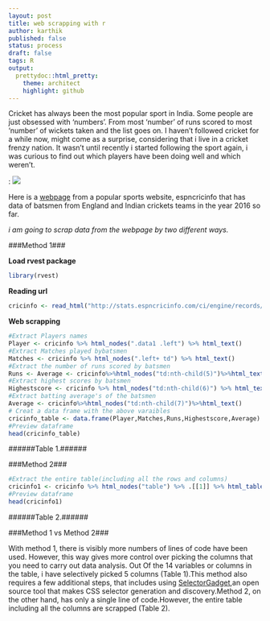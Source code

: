 ```yaml
---
layout: post
title: web scrapping with r
author: karthik
published: false
status: process
draft: false
tags: R 
output:
  prettydoc::html_pretty:
    theme: architect
    highlight: github
---
```



Cricket has always been the most popular sport in India. Some people are just obsessed with 'numbers'. From most 'number' of runs scored to most 'number' of wickets taken and the list goes on. I haven't followed cricket for a while now, might come as a surprise, considering that i live in a cricket frenzy nation. It wasn't until recently i started following the sport again, i was curious to find out which players have been doing well and which weren't. 


: ![](http://www.espncricinfo.com/db/PICTURES/CMS/246000/246097.jpg)

Here is a [webpage](http://stats.espncricinfo.com/ci/engine/records/averages/batting.html?class=1;id=2016;type=year) from a popular sports website, espncricinfo that has data of batsmen from England and Indian crickets teams in the year 2016 so far.

*i am going to scrap data from the webpage by two different ways.*


###Method 1###

__Load rvest package__
```r

library(rvest)
```

__Reading url__
```r
cricinfo <- read_html("http://stats.espncricinfo.com/ci/engine/records/averages/batting.html?class=1;id=2016;type=year")

```

__Web scrapping__
```r
#Extract Players names
Player <- cricinfo %>% html_nodes(".data1 .left") %>% html_text()
#Extract Matches played bybatsmen
Matches <- cricinfo %>% html_nodes(".left+ td") %>% html_text()
#Extract the number of runs scored by batsmen
Runs <- Average <- cricinfo%>%html_nodes("td:nth-child(5)")%>%html_text()
#Extract highest scores by batsmen
Highestscore <- cricinfo %>% html_nodes("td:nth-child(6)") %>% html_text()
#Extract batting average's of the batsmen
Average <- cricinfo%>%html_nodes("td:nth-child(7)")%>%html_text()
# Creat a data frame with the above varaibles
cricinfo_table <- data.frame(Player,Matches,Runs,Highestscore,Average)
#Preview dataframe
head(cricinfo_table) 
```
######Table 1.######

###Method 2###

```r
#Extract the entire table(including all the rows and columns)
cricinfo1 <- cricinfo %>% html_nodes("table") %>% .[[1]] %>% html_table()
#Preview dataframe
head(cricinfo1)
```
######Table 2.######

###Method 1 vs Method 2###

With method 1, there is visibly more numbers of lines of code have been used. However, this way gives more control over picking the columns that you  need to carry out data analysis. Out Of the 14 variables or columns in the table, i have selectively picked 5 columns (Table 1).This method also requires a few additional steps, that includes using [SelectorGadget](http://selectorgadget.com/),an open source tool that makes CSS selector generation and discovery.Method 2, on the other hand, has only a single line of code.However, the entire table including all the columns are scrapped (Table 2).

